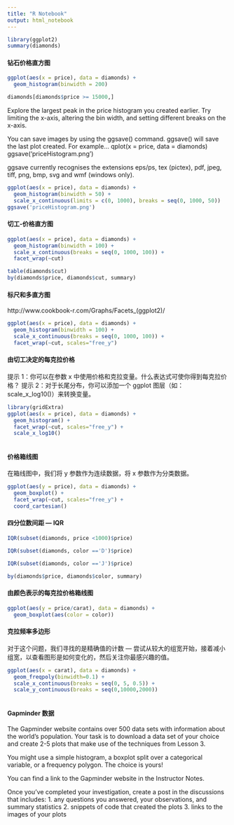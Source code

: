 ```yaml
---
title: "R Notebook"
output: html_notebook
---
```


```r
library(ggplot2)
summary(diamonds)
```

#### 钻石价格直方图
```r
ggplot(aes(x = price), data = diamonds) + 
  geom_histogram(binwidth = 200)
```


```r
diamonds[diamonds$price >= 15000,]
```

Explore the largest peak in the price histogram you created earlier.
Try limiting the x-axis, altering the bin width, and setting different breaks on the x-axis.

You can save images by using the ggsave() command.
ggsave() will save the last plot created.
For example...
                  qplot(x = price, data = diamonds)
                  ggsave('priceHistogram.png')

ggsave currently recognises the extensions eps/ps, tex (pictex), pdf, jpeg, tiff, png, bmp, svg and wmf (windows only).

```r
ggplot(aes(x = price), data = diamonds) + 
  geom_histogram(binwidth = 50) + 
  scale_x_continuous(limits = c(0, 1000), breaks = seq(0, 1000, 50))
ggsave('priceHistogram.png')
```
#### 切工-价格直方图

```r
ggplot(aes(x = price), data = diamonds) + 
  geom_histogram(binwidth = 100) + 
  scale_x_continuous(breaks = seq(0, 1000, 100)) +
  facet_wrap(~cut)
```

```r
table(diamonds$cut)
by(diamonds$price, diamonds$cut, summary)
```
#### 标尺和多直方图
http://www.cookbook-r.com/Graphs/Facets_(ggplot2)/
```r
ggplot(aes(x = price), data = diamonds) + 
  geom_histogram(binwidth = 100) + 
  scale_x_continuous(breaks = seq(0, 1000, 100)) +
  facet_wrap(~cut, scales="free_y")
```
#### 由切工决定的每克拉价格
提示 1：你可以在参数 x 中使用价格和克拉变量。什么表达式可使你得到每克拉价格？ 
提示 2：对于长尾分布，你可以添加一个 ggplot 图层（如：scale_x_log10()）来转换变量。
```r
library(gridExtra) 
ggplot(aes(x = price), data = diamonds) + 
  geom_histogram() + 
  facet_wrap(~cut, scales="free_y") +
  scale_x_log10()
  
```
#### 价格箱线图
在箱线图中，我们将 y 参数作为连续数据，将 x 参数作为分类数据。

```r
ggplot(aes(y = price), data = diamonds) + 
  geom_boxplot() + 
  facet_wrap(~cut, scales="free_y") +
  coord_cartesian()

```
#### 四分位数间距 — IQR
```r
IQR(subset(diamonds, price <1000)$price) 
```

```r
IQR(subset(diamonds, color =='D')$price)
```
```r
IQR(subset(diamonds, color =='J')$price)
```


```r
by(diamonds$price, diamonds$color, summary)
```

#### 由颜色表示的每克拉价格箱线图
```r
ggplot(aes(y = price/carat), data = diamonds) + 
  geom_boxplot(aes(color = color)) 
```

#### 克拉频率多边形
对于这个问题，我们寻找的是精确值的计数 — 尝试从较大的组宽开始，接着减小组宽，以查看图形是如何变化的，然后关注你最感兴趣的值。
```r
ggplot(aes(x = carat), data = diamonds) + 
  geom_freqpoly(binwidth=0.1) +
  scale_x_continuous(breaks = seq(0, 5, 0.5)) +
  scale_y_continuous(breaks = seq(0,10000,2000))
  

```
#### Gapminder 数据

The Gapminder website contains over 500 data sets with information about
the world's population. Your task is to download a data set of your choice
and create 2-5 plots that make use of the techniques from Lesson 3.

You might use a simple histogram, a boxplot split over a categorical variable,
or a frequency polygon. The choice is yours!

You can find a link to the Gapminder website in the Instructor Notes.

Once you've completed your investigation, create a post in the discussions that includes:
      1. any questions you answered, your observations, and summary statistics
      2. snippets of code that created the plots
      3. links to the images of your plots
```r

```

```r

```







































